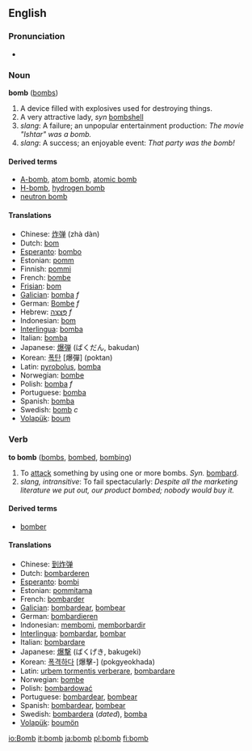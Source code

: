 ==English==
===Pronunciation===
*{{audio|en-us-bomb.ogg|Audio (US)}}

===Noun===
'''bomb''' ([[bombs]])

#A device filled with explosives used for destroying things.
#A very attractive lady, ''syn'' [[bombshell]]
#''slang'': A failure; an unpopular entertainment production: ''The movie "Ishtar" was a bomb.''
#''slang'': A success; an enjoyable event: ''That party was the bomb!''

====Derived terms====
*[[A-bomb]], [[atom bomb]], [[atomic bomb]]
*[[H-bomb]], [[hydrogen bomb]]
*[[neutron bomb]]

====Translations====
*Chinese: [[炸弹]] (zhà dàn)
*Dutch: [[bom]]
*[[Esperanto]]: [[bombo]]
*Estonian: [[pomm]]
*Finnish: [[pommi]]
*French: [[bombe]]
*[[Frisian]]: [[bom]]
*[[Galician]]: [[bomba]] ''f''
*German: [[Bombe]] ''f''
*Hebrew: [[פצצה|פְּצָצָה]] ''f''
*Indonesian: [[bom]]
*[[Interlingua]]: [[bomba]]
*Italian: [[bomba]]
*Japanese: [[爆弾]] (ばくだん, bakudan)
*Korean: [[폭탄]] [爆彈] (poktan)
*Latin: [[pyrobolus]], [[bomba]]
*Norwegian: [[bombe]]
*Polish: [[bomba]] ''f''
*Portuguese: [[bomba]]
*Spanish: [[bomba]]
*Swedish: [[bomb#Swedish|bomb]] ''c''
*[[Volapük]]: [[boum]]

=== Verb ===
'''to bomb''' ([[bombs]], [[bombed]], [[bombing]])

#To [[attack]] something by using one or more bombs. ''Syn.'' [[bombard]].
#''slang, intransitive'': To fail spectacularly: ''Despite all the marketing literature we put out, our product bombed; nobody would buy it.''

====Derived terms====
*[[bomber]]

====Translations====
*Chinese: [[到炸弹]]
*Dutch: [[bombarderen]]
*[[Esperanto]]: [[bombi]]
*Estonian: [[pommitama]]
*French: [[bombarder]]
*[[Galician]]: [[bombardear]], [[bombear]]
*German: [[bombardieren]]
*Indonesian: [[bom|membomi]], [[borbardir|memborbardir]]
*[[Interlingua]]: [[bombardar]], [[bombar]]
*Italian: [[bombardare]]
*Japanese: [[爆撃]] (ばくげき, bakugeki)
*Korean: [[폭격하다]] [爆擊-] (pokgyeokhada)
*Latin: [[urbem tormentis verberare]], [[bombardare]]
*Norwegian: [[bombe]]
*Polish: [[bombardować]]
*Portuguese: [[bombardear]], [[bombear]]
*Spanish: [[bombardear]], [[bombear]]
*Swedish: [[bombardera]] (''dated''), [[bomba]]
*[[Volapük]]: [[boumön]]

[[io:Bomb]]
[[it:bomb]]
[[ja:bomb]]
[[pl:bomb]]
[[fi:bomb]]